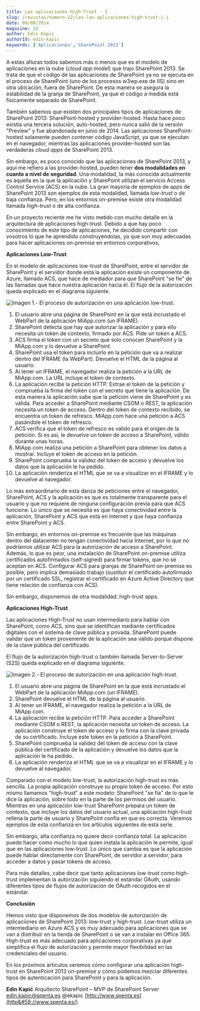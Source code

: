 ```yaml
---
title: Las aplicaciones High-Trust - I
slug: /revistas/numero-22/las-las-aplicaciones-high-trust-i-i
date: 09/09/2014
magazine: 22
author: Edin Kapic
authorId: edin-kapic
keywords: ['Aplicaciones','SharePoint 2013']
---
```



<ArticleHeader frontmatter={props.pageContext.frontmatter} />



​A estas alturas todos sabemos más o menos que es el modelo de aplicaciones en la nube (*cloud* *app model*) que trajo SharePoint 2013. Se trata de que el código de las aplicaciones de SharePoint ya no se ejecuta en el proceso de SharePoint (uno de los procesos w3wp.exe de IIS) sino en otra ubicación, fuera de SharePoint. De esta manera se asegura la estabilidad de la granja de SharePoint, ya que el código a medida está físicamente separado de SharePoint.

También sabemos que existen dos principales tipos de aplicaciones de SharePoint 2013: SharePoint-hosted y provider-hosted. Hasta hace poco existía una tercera solución, auto-hosted, pero nunca salió de la versión "Preview" y fue abandonada en junio de 2014. Las aplicaciones SharePoint-hosted solamente pueden contener código JavaScript, ya que se ejecutan en el navegador, mientras las aplicaciones provider-hosted son las verdaderas *cloud apps* de SharePoint 2013.

Sin embargo, es poco conocido que las aplicaciones de SharePoint 2013, y aquí me refiero a las provider-hosted, pueden tener **dos modalidades en cuanto a nivel de seguridad**. Una modalidad, la más conocida actualmente es aquella en la que la aplicación y SharePoint utilizan el servicio Access Control Service (ACS) en la nube. La gran mayoría de ejemplos de apps de SharePoint 2013 son ejemplos de esta modalidad, llamada *low-trust* o de baja confianza. Pero, en los entornos on-premise existe otra modalidad llamada *high-trust* o de alta confianza.

En un proyecto reciente me he visto metido con mucho detalle en la arquitectura de aplicaciones high-trust. Debido a que hay poco conocimiento de este tipo de aplicaciones, he decidido compartir con vosotros lo que he aprendido construyéndolas, ya que son muy adecuadas para hacer aplicaciones on-premise en entornos corporativos.

**Aplicaciones Low-Trust**

En el modelo de aplicaciones low-trust de SharePoint, entre el servidor de SharePoint y el servidor donde está la aplicación existe un componente de Azure, llamado ACS, que hace de mediador para que SharePoint "se fíe" de las llamadas que hace nuestra aplicación hacia él. El flujo de la autorización queda explicado en el diagrama siguiente.

![Imagen 1.- El proceso de autorización en una aplicación low-trust.](../../../images/numero22/las-aplicaciones-high-trust-i/image001.png)

1. El usuario abre una página de SharePoint en la que está incrustado el WebPart de la aplicación MiApp.com (un IFRAME).
2. SharePoint detecta que hay que autorizar la aplicación y para ello necesita un token de contexto, firmado por ACS. Pide un token a ACS.
3. ACS firma el token con un secreto que solo conocen SharePoint y la MiApp.com y lo devuelve a SharePoint.
4. SharePoint usa el token para incluirlo en la petición que va a realizar dentro del IFRAME (la WebPart). Devuelve el HTML de la página al usuario.
5. Al tener un IFRAME, el navegador realiza la petición a la URL de MiApp.com. La URL incluye el token de contexto.
6. La aplicación recibe la petición HTTP. Extrae el token de la petición y comprueba la firma del token con el secreto que tiene la aplicación. De esta manera la aplicación sabe que la petición viene de SharePoint y es válida. Para acceder a SharePoint mediante CSOM o REST, la aplicación necesita un token de acceso. Dentro del token de contexto recibido, se encuentra un token de refresco. MiApp.com hace una petición a ACS pasándole el token de refresco.
7. ACS verifica que el token de refresco es válido para el origen de la petición. Si es así, le devuelve un token de acceso a SharePoint, válido durante unas horas.
8. MiApp.com realiza una petición a SharePoint para obtener los datos a mostrar. Incluye el token de acceso en la petición.
9. SharePoint comprueba la validez del token de acceso y devuelve los datos que la aplicación le ha pedido.
10. La aplicación renderiza el HTML que se va a visualizar en el IFRAME y lo devuelve al navegador.


Lo más extraordinario de esta danza de peticiones entre el navegador, SharePoint, ACS y la aplicación es que es totalmente transparente para el usuario y que no requiere de ninguna configuración previa para que ACS funcione. Lo único que se necesita es que haya conectividad entre la aplicación, SharePoint y ACS que está en Internet y que haya confianza entre SharePoint y ACS.

Sin embargo, en entornos on-premise es frecuente que las máquinas dentro del datacenter no tengan conectividad hacia Internet, por lo que no podríamos utilizar ACS para la autorización de acceso a SharePoint. Además, lo que es peor, una instalación de SharePoint on-premise utiliza certificados autofirmados (self-signed) para firmar tokens, que no se aceptan en ACS. Configurar ACS para granjas de SharePoint on-premise es posible, pero implica demasiado trabajo (sustituir el certificado autofirmado por un certificado SSL, registrar el certificado en Azure Active Directory que tiene relación de confianza con ACS).

Sin embargo, disponemos de otra modalidad: high-trust apps.

**Aplicaciones High-Trust**

Las aplicaciones High-Trust no usan intermediario para hablar con SharePoint, como ACS, sino que se identifican mediante certificados digitales con el sistema de clave pública y privada. SharePoint puede validar que un token proveniente de la aplicación sea válido porque dispone de la clave pública del certificado.

El flujo de la autorización high-trust o también llamada Server-to-Server (S2S) queda explicado en el diagrama siguiente.

![Imagen 2.- El proceso de autorización en una aplicación high-trust.](../../../images/numero22/las-aplicaciones-high-trust-i/image002.png)

1. El usuario abre una página de SharePoint en la que está incrustado el WebPart de la aplicación MiApp.com (un IFRAME).
2. SharePoint devuelve el HTML de la página al usuario.
3. Al tener un IFRAME, el navegador realiza la petición a la URL de MiApp.com.
4. La aplicación recibe la petición HTTP. Para acceder a SharePoint mediante CSOM o REST, la aplicación necesita un token de acceso. La aplicación construye el token de acceso y lo firma con la clave privada de su certificado. Incluye este token en la petición a SharePoint.
5. SharePoint comprueba la validez del token de acceso con la clave pública del certificado de la aplicación y devuelve los datos que la aplicación le ha pedido.
6. La aplicación renderiza el HTML que se va a visualizar en el IFRAME y lo devuelve al navegador.


Comparado con el modelo low-trust, la autorización high-trust es más sencilla. La propia aplicación construye su propio token de acceso. Por esto mismo llamamos "high-trust" a este modelo: SharePoint "se fía" de lo que le dice la aplicación, sobre todo en la parte de los permisos del usuario. Mientras en una aplicación low-trust SharePoint prepara un token de contexto, que incluye los datos del usuario actual, una aplicación high-trust rellena la parte de usuario y SharePoint confía en que es correcta. Veremos ejemplos de esta confianza en los artículos siguientes de esta serie.

Sin embargo, alta confianza no quiere decir confianza total. La aplicación puede hacer como mucho lo que quien instala la aplicación le permite, igual que en las aplicaciones low-trust. Lo único que cambia es que la aplicación puede hablar directamente con SharePoint, de servidor a servidor, para acceder a datos y pasar tokens de acceso.

Para más detalles, cabe decir que tanto aplicaciones low-trust como high-trust implementan la autorización siguiendo el estándar OAuth, usando diferentes tipos de flujos de autorización de OAuth recogidos en el estándar.

**Conclusión**

Hemos visto que disponemos de dos modelos de autorización de aplicaciones de SharePoint 2013: low-trust y high-trust. Low-trust utiliza un intermediario en Azure ACS y es muy adecuado para aplicaciones que se van a distribuir en la tienda de SharePoint o se van a instalar en Office 365. High-trust es más adecuado para aplicaciones corporativas ya que simplifica el flujo de autorización y permite mayor flexibilidad en las credenciales del usuario.

En los próximos artículos veremos cómo configurar una aplicación high-trust en SharePoint 2013 on-premise y cómo podemos mezclar diferentes tipos de autenticación para SharePoint y para la aplicación.



**Edin Kapić**
 Arquitecto SharePoint – MVP de SharePoint Server
 [edin.kapic@spenta.es](mailto&#58;edin.kapic@spenta.es)
 @ekapic
 [http://www.spenta.es](http&#58;//www.spenta.es/)

